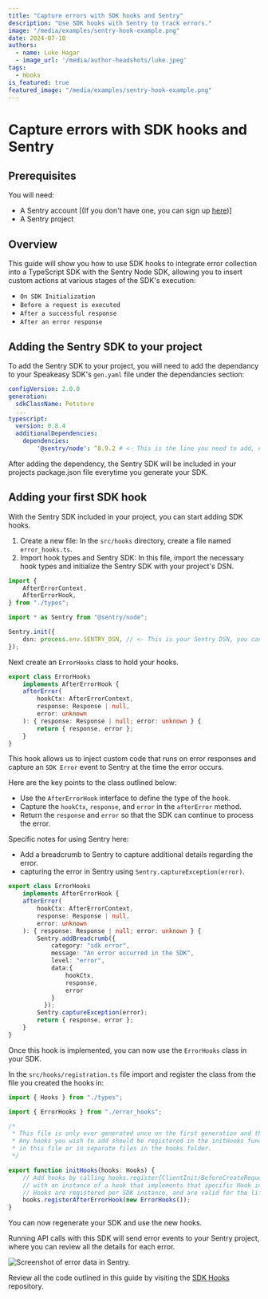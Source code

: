 ```yaml
---
title: "Capture errors with SDK hooks and Sentry"
description: "Use SDK hooks with Sentry to track errors."
image: "/media/examples/sentry-hook-example.png"
date: 2024-07-10
authors:
  - name: Luke Hagar
  - image_url: '/media/author-headshots/luke.jpeg'
tags:
  - Hooks
is_featured: true
featured_image: "/media/examples/sentry-hook-example.png"
---
```


# Capture errors with SDK hooks and Sentry

## Prerequisites
You will need:
- A Sentry account [(If you don't have one, you can sign up [here](https://sentry.io/signup))]
- A Sentry project

## Overview

This guide will show you how to use SDK hooks to integrate error collection into a TypeScript SDK with the Sentry Node SDK, allowing you to insert custom actions at various stages of the SDK's execution:

- `On SDK Initialization`
- `Before a request is executed`
- `After a successful response`
- `After an error response`

## Adding the Sentry SDK to your project

To add the Sentry SDK to your project, you will need to add the dependancy to your Speakeasy SDK's `gen.yaml` file under the dependancies section:

```yaml
configVersion: 2.0.0
generation:
  sdkClassName: Petstore
  ...
typescript:
  version: 0.8.4
  additionalDependencies:
    dependencies:
        '@sentry/node': ^8.9.2 # <- This is the line you need to add, ensure the version you add adheres to NPM package standards.
```

After adding the dependency, the Sentry SDK will be included in your projects package.json file everytime you generate your SDK.

## Adding your first SDK hook

With the Sentry SDK included in your project, you can start adding SDK hooks.

1. Create a new file: In the `src/hooks` directory, create a file named `error_hooks.ts`.
2. Import hook types and Sentry SDK: In this file, import the necessary hook types and initialize the Sentry SDK with your project's DSN.

```typescript
import {
    AfterErrorContext,
    AfterErrorHook,
} from "./types";

import * as Sentry from "@sentry/node";

Sentry.init({
    dsn: process.env.SENTRY_DSN, // <- This is your Sentry DSN, you can find this in your Sentry project settings.
});
```

Next create an `ErrorHooks` class to hold your hooks.

```typescript
export class ErrorHooks
    implements AfterErrorHook {
    afterError(
        hookCtx: AfterErrorContext,
        response: Response | null,
        error: unknown
    ): { response: Response | null; error: unknown } {
        return { response, error };
    }
}
```

This hook allows us to inject custom code that runs on error responses and capture an `SDK Error` event to Sentry at the time the error occurs.

Here are the key points to the class outlined below:

- Use the `AfterErrorHook` interface to define the type of the hook.
- Capture the `hookCtx`, `response`, and `error` in the `afterError` method.
- Return the `response` and `error` so that the SDK can continue to process the error.

Specific notes for using Sentry here:

- Add a breadcrumb to Sentry to capture additional details regarding the error.
- capturing the error in Sentry using `Sentry.captureException(error)`.


```typescript
export class ErrorHooks
    implements AfterErrorHook {
    afterError(
        hookCtx: AfterErrorContext,
        response: Response | null,
        error: unknown
    ): { response: Response | null; error: unknown } {
        Sentry.addBreadcrumb({
            category: "sdk error",
            message: "An error occurred in the SDK",
            level: "error",
            data:{
                hookCtx,
                response,
                error
            }
          });
        Sentry.captureException(error);
        return { response, error };
    }
}
```

Once this hook is implemented, you can now use the `ErrorHooks` class in your SDK.

In the `src/hooks/registration.ts` file import and register the class from the file you created the hooks in:

```typescript
import { Hooks } from "./types";

import { ErrorHooks } from "./error_hooks";

/*
 * This file is only ever generated once on the first generation and then is free to be modified.
 * Any hooks you wish to add should be registered in the initHooks function. Feel free to define them
 * in this file or in separate files in the hooks folder.
 */

export function initHooks(hooks: Hooks) {
    // Add hooks by calling hooks.register{ClientInit/BeforeCreateRequest/BeforeRequest/AfterSuccess/AfterError}Hook
    // with an instance of a hook that implements that specific Hook interface
    // Hooks are registered per SDK instance, and are valid for the lifetime of the SDK instance
    hooks.registerAfterErrorHook(new ErrorHooks());
}

```

You can now regenerate your SDK and use the new hooks. 

Running API calls with this SDK will send error events to your Sentry project, where you can review all the details for each error.

![Screenshot of error data in Sentry.](./assets/sentry-error-data.png)

Review all the code outlined in this guide by visiting the [SDK Hooks](https://github.com/speakeasy-api/sdk-hooks/blob/main/Sentry/TypeScript.ts) repository.
